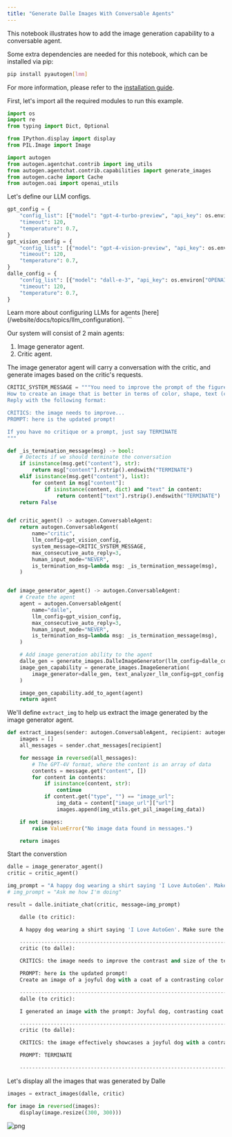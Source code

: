 ```yaml
---
title: "Generate Dalle Images With Conversable Agents"
---
```


This notebook illustrates how to add the image generation capability to a conversable agent.

<Info title="Requirements">

Some extra dependencies are needed for this notebook, which can be installed via pip:

```bash
pip install pyautogen[lmm]
```

For more information, please refer to the [installation guide](/website/docs/installation/).

</Info>

First, let's import all the required modules to run this example.

```python
import os
import re
from typing import Dict, Optional

from IPython.display import display
from PIL.Image import Image

import autogen
from autogen.agentchat.contrib import img_utils
from autogen.agentchat.contrib.capabilities import generate_images
from autogen.cache import Cache
from autogen.oai import openai_utils
```

Let's define our LLM configs.

```python
gpt_config = {
    "config_list": [{"model": "gpt-4-turbo-preview", "api_key": os.environ["OPENAI_API_KEY"]}],
    "timeout": 120,
    "temperature": 0.7,
}
gpt_vision_config = {
    "config_list": [{"model": "gpt-4-vision-preview", "api_key": os.environ["OPENAI_API_KEY"]}],
    "timeout": 120,
    "temperature": 0.7,
}
dalle_config = {
    "config_list": [{"model": "dall-e-3", "api_key": os.environ["OPENAI_API_KEY"]}],
    "timeout": 120,
    "temperature": 0.7,
}
```

<Tip>
  Learn more about configuring LLMs for agents
  [here](/website/docs/topics/llm_configuration).
</Tip>
```

Our system will consist of 2 main agents:

1. Image generator agent.
2. Critic agent.

The image generator agent will carry a conversation with the critic, and generate images based on the critic's requests.

```python
CRITIC_SYSTEM_MESSAGE = """You need to improve the prompt of the figures you saw.
How to create an image that is better in terms of color, shape, text (clarity), and other things.
Reply with the following format:

CRITICS: the image needs to improve...
PROMPT: here is the updated prompt!

If you have no critique or a prompt, just say TERMINATE
"""
```

```python
def _is_termination_message(msg) -> bool:
    # Detects if we should terminate the conversation
    if isinstance(msg.get("content"), str):
        return msg["content"].rstrip().endswith("TERMINATE")
    elif isinstance(msg.get("content"), list):
        for content in msg["content"]:
            if isinstance(content, dict) and "text" in content:
                return content["text"].rstrip().endswith("TERMINATE")
    return False


def critic_agent() -> autogen.ConversableAgent:
    return autogen.ConversableAgent(
        name="critic",
        llm_config=gpt_vision_config,
        system_message=CRITIC_SYSTEM_MESSAGE,
        max_consecutive_auto_reply=3,
        human_input_mode="NEVER",
        is_termination_msg=lambda msg: _is_termination_message(msg),
    )


def image_generator_agent() -> autogen.ConversableAgent:
    # Create the agent
    agent = autogen.ConversableAgent(
        name="dalle",
        llm_config=gpt_vision_config,
        max_consecutive_auto_reply=3,
        human_input_mode="NEVER",
        is_termination_msg=lambda msg: _is_termination_message(msg),
    )

    # Add image generation ability to the agent
    dalle_gen = generate_images.DalleImageGenerator(llm_config=dalle_config)
    image_gen_capability = generate_images.ImageGeneration(
        image_generator=dalle_gen, text_analyzer_llm_config=gpt_config
    )

    image_gen_capability.add_to_agent(agent)
    return agent
```

We'll define `extract_img` to help us extract the image generated by the image generator agent.

```python
def extract_images(sender: autogen.ConversableAgent, recipient: autogen.ConversableAgent) -> Image:
    images = []
    all_messages = sender.chat_messages[recipient]

    for message in reversed(all_messages):
        # The GPT-4V format, where the content is an array of data
        contents = message.get("content", [])
        for content in contents:
            if isinstance(content, str):
                continue
            if content.get("type", "") == "image_url":
                img_data = content["image_url"]["url"]
                images.append(img_utils.get_pil_image(img_data))

    if not images:
        raise ValueError("No image data found in messages.")

    return images
```

Start the converstion

```python
dalle = image_generator_agent()
critic = critic_agent()

img_prompt = "A happy dog wearing a shirt saying 'I Love AutoGen'. Make sure the text is clear."
# img_prompt = "Ask me how I'm doing"

result = dalle.initiate_chat(critic, message=img_prompt)

    dalle (to critic):

    A happy dog wearing a shirt saying 'I Love AutoGen'. Make sure the text is clear.

    --------------------------------------------------------------------------------
    critic (to dalle):

    CRITICS: the image needs to improve the contrast and size of the text to enhance its clarity, and the shirt's color should not clash with the dog's fur color to maintain a harmonious color scheme.

    PROMPT: here is the updated prompt!
    Create an image of a joyful dog with a coat of a contrasting color to its fur, wearing a shirt with bold, large text saying 'I Love AutoGen' for clear readability.

    --------------------------------------------------------------------------------
    dalle (to critic):

    I generated an image with the prompt: Joyful dog, contrasting coat color to its fur, shirt with bold, large text "I Love AutoGen" for clear readability.<image>

    --------------------------------------------------------------------------------
    critic (to dalle):

    CRITICS: the image effectively showcases a joyful dog with a contrasting shirt color, and the text 'I Love AutoGen' is large and bold, ensuring clear readability.

    PROMPT: TERMINATE

    --------------------------------------------------------------------------------
```

Let's display all the images that was generated by Dalle

```python
images = extract_images(dalle, critic)

for image in reversed(images):
    display(image.resize((300, 300)))
```

![png](agentchat_image_generation_capability_files/agentchat_image_generation_capability_13_0.png)
